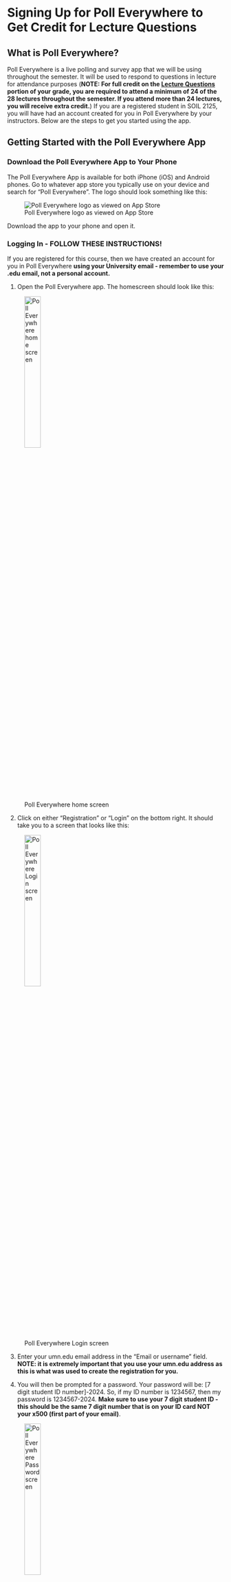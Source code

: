 # Signing Up for Poll Everywhere to Get Credit for Lecture Questions

## What is Poll Everywhere?

Poll Everywhere is a live polling and survey app that we will be using throughout the semester. It will be used to respond to questions in lecture for attendance purposes (**NOTE: For full credit on the [Lecture Questions](assignments-points-grades.qmd) portion of your grade, you are required to attend a minimum of 24 of the 28 lectures throughout the semester. If you attend more than 24 lectures, you will receive extra credit.**) If you are a registered student in SOIL 2125, you will have had an account created for you in Poll Everywhere by your instructors. Below are the steps to get you started using the app.

## Getting Started with the Poll Everywhere App

### Download the Poll Everywhere App to Your Phone

The Poll Everywhere App is available for both iPhone (iOS) and Android phones. Go to whatever app store you typically use on your device and search for "Poll Everywhere". The logo should look something like this:

![Poll Everywhere logo as viewed on App Store](poll-everywhere.jpg)

Download the app to your phone and open it.

### Logging In - FOLLOW THESE INSTRUCTIONS!

If you are registered for this course, then we have created an account for you in Poll Everywhere **using your University email - remember to use your .edu email, not a personal account.**

1.  Open the Poll Everywhere app. The homescreen should look like this:

![Poll Everywhere home screen](poll-everywhere-home-screen.jpeg){width="30%"}

2.  Click on either "Registration" or "Login" on the bottom right. It should take you to a screen that looks like this:

![Poll Everywhere Login screen](poll-everywhere-login.jpeg){width="30%"}

3.  Enter your umn.edu email address in the "Email or username" field. **NOTE: it is extremely important that you use your umn.edu address as this is what was used to create the registration for you.**

4.  You will then be prompted for a password. Your password will be: [7 digit student ID number]-2024. So, if my ID number is 1234567, then my password is 1234567-2024. **Make sure to use your 7 digit student ID - this should be the same 7 digit number that is on your ID card NOT your x500 (first part of your email)**.

![Poll Everywhere Password screen](poll-everywhere-password.jpeg){width="30%"}

5.  Now, under "Registration", it should now show you as having 1 registration with my name as presenter:

![Poll Everywhere Registration screen](poll-everywhere-registration.jpeg){width="30%"}

6.  Now go back to the Home screen, and you will see a prompt to join a presentation. Where it says "PollEv.com/ username", enter "soil2125" in the username field. *"pollev.com/soil2125" may also show up in your "Recent presentations" list because you are now registered - you can also click that.*

![Poll Everywhere Join screen](poll-everywhere-join.jpeg){width="30%"}

7.  Once you are in, if there is a survey active, you will see the name of the survey and a blue button to "Start survey". You will also see a blue header banner that has your name and "Responding as ...":

![Poll Everywhere Responding screen](poll-everywhere-responding.png){width="30%"}

8.  Respond to the questions and you are good to go!

9. Note that once you respond to the questions 
